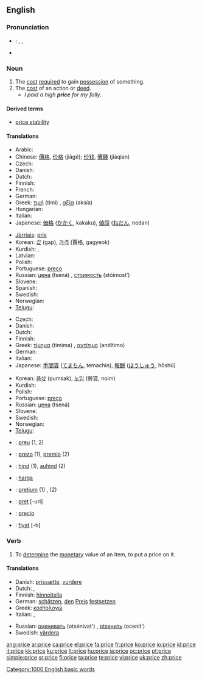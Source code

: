 {{see|Price}}
==English==

===Pronunciation===
* {{italbrac|UK, US}}: {{enPR|prīs}}, {{IPA|/praɪs/}}, {{SAMPA|/praIs/}}
* {{audio|en-us-price.ogg|Audio (US)}}

===Noun===
{{en-noun}}

# The [[cost]] [[require]]d to gain [[possession]] of something.
# The [[cost]] of an action or [[deed]].
#* ''I paid a high '''price''' for my folly.''

====Derived terms====
* [[price stability]]

====Translations====
{{trans-top|cost required to gain possession of something}}
* Arabic: {{Arab|[[ثمن]]}} {{IPAchar|(θáman)}} {{m}}
* Chinese: [[價格]], [[价格]] (jiàgé); [[价钱]], [[價錢]] (jiàqian)
* Czech: {{t+|cs|cena|f}}
* Danish: {{t-|da|pris|c}}
* Dutch: {{t+|nl|prijs|m}}
* Finnish: {{t+|fi|hinta}}
* French: {{t+|fr|prix|m}}
* German: {{t+|de|Preis|m}}
* Greek: [[τιμή]] (timí) {{f}}, [[αξία]] (aksía) {{f}}
* Hungarian: {{t+|hu|ár}}
* Italian: {{t+|it|prezzo|m}}
* Japanese: [[価格]] ([[かかく]], kakaku), [[値段]] ([[ねだん]], nedan)
{{trans-mid}}
* [[Jèrriais]]: [[prix#Jèrriais|prix]] {{m}}
* Korean: [[값]] (gap), [[가격]] (賈格, gagyeok)
* Kurdish: {{KUchar|[[به‌ها]]}}, {{KUchar|[[نرخ]]}}
* Latvian: {{t-|lv|cena|f|xs=Latvian}}
* Polish: {{t+|pl|cena|f}}
* Portuguese: [[preço]] {{m}}
* Russian: [[цена]] (tsená) {{f}}, [[стоимость]] (stóimost’) {{f}}
* Slovene: {{t+|sl|cena|f}}
* Spanish: {{t+|es|precio|m}}
* Swedish: {{t+|sv|pris|n}}
* Norwegian: {{t-|no|pris}}
* [[Telugu]]: {{t|te|వెల|sc=Telu}}
{{trans-bottom}}

{{trans-top|cost of an action or deed}}
* Czech: {{t+|cs|cena|f}}
* Danish: {{t-|da|pris|c}}
* Dutch: {{t+|nl|prijs|m}}
* Finnish: {{t+|fi|hinta}}
* Greek: [[τίμημα]] (tímima) {{n}}, [[αντίτιμο]] (andítimo) {{n}}
* German: {{t+|de|Preis|m}}
* Italian: {{t+|it|prezzo|m}}
* Japanese: [[手間賃]] ([[てまちん]], temachin), [[報酬]] ([[ほうしゅう]], hōshū)
{{trans-mid}}
* Korean: [[품삯]] (pumsak), [[노임]] (勞賃, noim)
* Kurdish: {{KUchar|[[نرخ]]}}
* Polish: {{t+|pl|cena|f}}
* Portuguese: [[preço]] {{m}}
* Russian: [[цена]] (tsená) {{f}}
* Slovene: {{t+|sl|cena|f}}
* Swedish: {{t+|sv|pris|n}}
* Norwegian: {{t-|no|pris}}
* [[Telugu]]: {{t|te|ఫలితము|sc=Telu}}

{{trans-bottom}}

{{checktrans}}
{{trans-top|Translations to be categorised}}
* {{ttbc|Catalan}}: [[preu]] {{m}} (1, 2)
* {{ttbc|Esperanto}}: [[prezo]] (1), [[premio]] (2)
* {{ttbc|Estonian}}: [[hind]] (1), [[auhind]] (2)
* {{ttbc|Indonesian}}: [[harga]]
{{trans-mid}}
* {{ttbc|Latin}}: [[pretium]] (1) {{n}}, {{t-|la|premium}} {{n}} (2)
* {{ttbc|Romanian}}: [[preţ]] [-uri] {{n}}
* {{ttbc|Spanish}}: [[precio]] {{m}}
* {{ttbc|Turkish}}: [[fiyat]] [-tı]
{{trans-bottom}}

===Verb===
{{en-verb|pric|ing}}

# To [[determine]] the [[monetary]] value of an item, to put a price on it.

====Translations====
{{trans-top|determine or put a price on something}}
* Danish: [[prissætte]], [[vurdere]]
* Dutch: {{t+|nl|schatten}}, {{t|nl|prijzen}}
* Finnish: [[hinnoitella]]
* German: [[schätzen]], [[den]] [[Preis]] [[festsetzen]]
* Greek: [[κοστολογώ]]
* Italian: {{t+|it|stimare}}, {{t+|it|valutare}}
{{trans-mid}}
* Russian: [[оценивать]] (otsénivat') {{impf}}, [[оtsенить]] (ocenít') {{pf}}
* Swedish: [[värdera]]
{{trans-bottom}}

[[Category:1000 English basic words]]

[[ang:price]]
[[ar:price]]
[[ca:price]]
[[el:price]]
[[fa:price]]
[[fr:price]]
[[ko:price]]
[[io:price]]
[[id:price]]
[[it:price]]
[[kk:price]]
[[ku:price]]
[[lt:price]]
[[hu:price]]
[[ja:price]]
[[oc:price]]
[[pt:price]]
[[simple:price]]
[[sr:price]]
[[fi:price]]
[[ta:price]]
[[te:price]]
[[vi:price]]
[[uk:price]]
[[zh:price]]